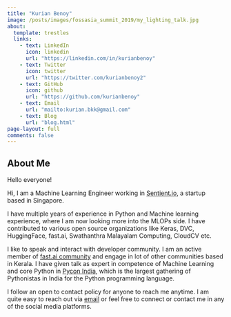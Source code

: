 ```yaml
---
title: "Kurian Benoy"
image: /posts/images/fossasia_summit_2019/my_lighting_talk.jpg
about:
  template: trestles
  links:
    - text: LinkedIn
      icon: linkedin 
      url: "https://linkedin.com/in/kurianbenoy"
    - text: Twitter
      icon: twitter
      url: "https://twitter.com/kurianbenoy2"
    - text: GitHub
      icon: github
      url: "https://github.com/kurianbenoy"
    - text: Email
      url: "mailto:kurian.bkk@gmail.com"
    - text: Blog
      url: "blog.html"
page-layout: full
comments: false
---
```


## About Me

Hello everyone!

Hi, I am a Machine Learning Engineer working in [Sentient.io](https://www.sentient.io/en/), a startup based in Singapore.

I have multiple years of experience in Python and Machine learning experience, where I am now
looking more into the MLOPs side. I have contributed to various open source organizations like Keras,
DVC, HuggingFace, fast.ai, Swathanthra Malayalam Computing, CloudCV etc.

I like to speak and interact with developer community. I am an active member of [fast.ai community](https://forums.fast.ai/u/kurianbenoy/summary) and engage
in lot of other communities based in Kerala. I have given talk as expert in competence of Machine Learning and core Python
in [Pycon India](https://in.pycon.org), which is the largest gathering of Pythonistas in India for the Python programming language.

I follow an open to contact policy for anyone to reach me anytime. I am quite easy to reach out via [email](mailto:kurian.bkk@gmail.com) or
feel free to connect or contact me in any of the social media platforms.
 
